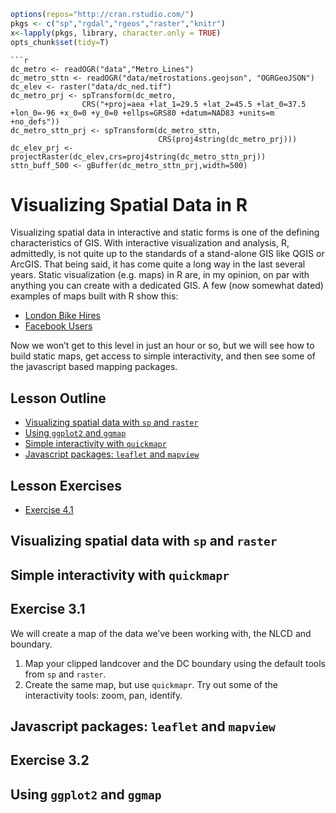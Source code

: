 ```r
options(repos="http://cran.rstudio.com/")
pkgs <- c("sp","rgdal","rgeos","raster","knitr")
x<-lapply(pkgs, library, character.only = TRUE)
opts_chunk$set(tidy=T)
```
```
```r
dc_metro <- readOGR("data","Metro_Lines")
dc_metro_sttn <- readOGR("data/metrostations.geojson", "OGRGeoJSON")
dc_elev <- raster("data/dc_ned.tif")
dc_metro_prj <- spTransform(dc_metro,
                CRS("+proj=aea +lat_1=29.5 +lat_2=45.5 +lat_0=37.5 +lon_0=-96 +x_0=0 +y_0=0 +ellps=GRS80 +datum=NAD83 +units=m +no_defs"))
dc_metro_sttn_prj <- spTransform(dc_metro_sttn,
                                 CRS(proj4string(dc_metro_prj)))
dc_elev_prj <- projectRaster(dc_elev,crs=proj4string(dc_metro_sttn_prj)) 
sttn_buff_500 <- gBuffer(dc_metro_sttn_prj,width=500)
```

# Visualizing Spatial Data in R
Visualizing spatial data in interactive and static forms is one of the defining characteristics of GIS.  With interactive visualization and analysis, R, admittedly, is not quite up to the standards of a stand-alone GIS like QGIS or ArcGIS.  That being said, it has come quite a long way in the last several years.  Static visualization (e.g. maps) in R are, in my opinion, on par with anything you can create with a dedicated GIS.  A few (now somewhat dated) examples of maps built with R show this:

- [London Bike Hires](http://spatialanalysis.co.uk/wp-content/uploads/2012/02/bike_ggplot.png)
- [Facebook Users](http://paulbutler.org/archives/visualizing-facebook-friends/facebook_map.png)

Now we won't get to this level in just an hour or so, but we will see how to build static maps, get access to simple interactivity, and then see some of the javascript based mapping packages.

## Lesson Outline
- [Visualizing spatial data with `sp` and `raster`](#visualizing-spatial-data-with-sp-and-raster)
- [Using `ggplot2` and `ggmap`](#using-ggplot2-and-ggmap)
- [Simple interactivity with `quickmapr`](#simple-interactivity-with-quickmapr)
- [Javascript packages: `leaflet` and `mapview`](#javascript-packages-leaflet-and-mapview)

## Lesson Exercises
- [Exercise 4.1](#exercise-41)

## Visualizing spatial data with `sp` and `raster`

## Simple interactivity with `quickmapr`

## Exercise 3.1
We will create a map of the data we've been working with, the NLCD and boundary.

1. Map your clipped landcover and the DC boundary using the default tools from `sp` and `raster`.
2. Create the same map, but use `quickmapr`.  Try out some of the interactivity tools: zoom, pan, identify.

## Javascript packages: `leaflet` and `mapview`

## Exercise 3.2



## Using `ggplot2` and `ggmap`
